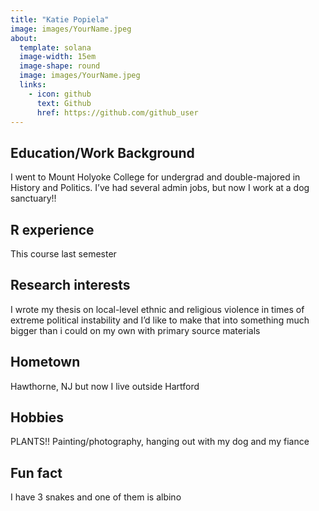---
title: "Katie Popiela"
image: images/YourName.jpeg
about:
  template: solana
  image-width: 15em
  image-shape: round
  image: images/YourName.jpeg
  links:
    - icon: github
      text: Github
      href: https://github.com/github_user
---

## Education/Work Background

I went to Mount Holyoke College for undergrad and double-majored in History and Politics. I've had several admin jobs, but now I work at a dog sanctuary!!

## R experience

This course last semester

## Research interests

I wrote my thesis on local-level ethnic and religious violence in times of extreme political instability and I'd like to make that into something much bigger than i could on my own with primary source materials

## Hometown

Hawthorne, NJ but now I live outside Hartford

## Hobbies

PLANTS!! Painting/photography, hanging out with my dog and my fiance

## Fun fact

I have 3 snakes and one of them is albino
